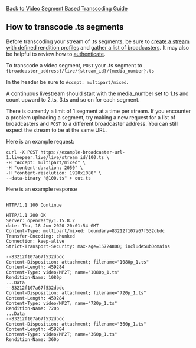 
<DocsLayout title="How to transcode .ts segments - Livepeer.com" description="How to transcode .ts segments">


[Back to Video Segment Based Transcoding Guide](/docs/guides/segment-based-ingest/segment-based-ingest)

## How to transcode .ts segments

Before transcoding your stream of .ts segments, be sure to
[create a stream with defined rendition profiles](/docs/guides/segment-based-ingest/create-a-stream-and-define-renditions)
and
[gather a list of broadcasters](/docs/guides/segment-based-ingest/get-a-list-of-broadcasters).
It may also be helpful to review how to
[authenticate](/docs/guides/segment-based-ingest/authentication).

To transcode a video segment, `POST` your .ts segment to
`{broadcaster_address}/live/{stream_id}/{media_number}.ts`

In the header be sure to `Accept: multipart/mixed`.

A continuous livestream should start with the media_number set to 1.ts and count
upward to 2.ts, 3.ts and so on for each segment.

There is currently a limit of 1 segment at a time per stream. If you encounter a
problem uploading a segment, try making a new request for a list of broadcasters
and `POST` to a different broadcaster address. You can still expect the stream
to be at the same URL.

Here is an example request:

```
curl -X POST https://example-broadcaster-url-1.livepeer.live/live/stream_id/100.ts \
-H "Accept: multipart/mixed" \
-H "content-duration: 2050" \
-H "content-resolution: 1920x1080" \
--data-binary "@100.ts" > out.ts
```

Here is an example response

```

HTTP/1.1 100 Continue

HTTP/1.1 200 OK
Server: openresty/1.15.8.2
date: Thu, 18 Jun 2020 20:01:54 GMT
Content-Type: multipart/mixed; boundary=83212f107a67f532dbdc
Transfer-Encoding: chunked
Connection: keep-alive
Strict-Transport-Security: max-age=15724800; includeSubDomains

--83212f107a67f532dbdc
Content-Disposition: attachment; filename="1080p_1.ts"
Content-Length: 459284
Content-Type: video/MP2T; name="1080p_1.ts"
Rendition-Name: 1080p
...Data
--83212f107a67f532dbdc
Content-Disposition: attachment; filename="720p_1.ts"
Content-Length: 459284
Content-Type: video/MP2T; name="720p_1.ts"
Rendition-Name: 720p
...Data
--83212f107a67f532dbdc
Content-Disposition: attachment; filename="360p_1.ts"
Content-Length: 459284
Content-Type: video/MP2T; name="360p_1.ts"
Rendition-Name: 360p
```

</DocsLayout>

